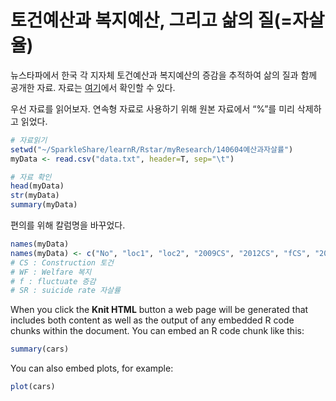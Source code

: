 토건예산과 복지예산, 그리고 삶의 질(=자살율)
=======================================================

뉴스타파에서 한국 각 지자체 토건예산과 복지예산의 증감을 추적하여 삶의 질과 함께 공개한 자료. 
자료는 [여기](http://newstapa.com/news/201411935)에서 확인할 수 있다. 

우선 자료를 읽어보자. 연속형 자료로 사용하기 위해 원본 자료에서 "%"를 미리 삭제하고 읽었다. 

```r
# 자료읽기
setwd("~/SparkleShare/learnR/Rstar/myResearch/140604예산과자살률")
myData <- read.csv("data.txt", header=T, sep="\t")

# 자료 확인
head(myData)
str(myData)
summary(myData)
```

편의를 위해 칼럼명을 바꾸었다. 
```r
names(myData)
names(myData) <- c("No", "loc1", "loc2", "2009CS", "2012CS", "fCS", "2009WF", "2012WF", "fWF", "SR")
# CS : Construction 토건
# WF : Welfare 복지
# f : fluctuate 증감
# SR : suicide rate 자살률
```



When you click the **Knit HTML** button a web page will be generated that includes both content as well as the output of any embedded R code chunks within the document. You can embed an R code chunk like this:

```r
summary(cars)
```

You can also embed plots, for example:

```r
plot(cars)
```

